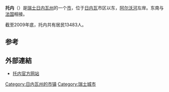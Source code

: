 {{瑞士市镇信息框
 | 市镇名称		= 托内
 | 原文名称             = Thônex
 | 图片 = 
 | 纹章 = Thonex-coat of arms.svg
 | 语言                   = [[法语|法语]]
 | 所属州               = 日内瓦州
 | 所属区               = 无
 | lat_d=46|lat_m=11|lat_NS=N|long_d=6|long_m=11|long_EW=E
 | 邮政编码		= 1226
 | 市镇代码        	= 6640
 | 面积                 = 3.82
 | 平均海拔        =  431
 | 人口               = 13483<small>（2009年12月资料）</small>
 | 主页  		= www.thonex.ch/
 | 市镇长           = 帕斯卡·厄林格（Pascal <br>Uehlinger）<ref>{{fr}}[http://www.thonex.ch/vie-politique-de-thonex/conseil-administratif/composition/ Conseil administratif de Thônex] Ville de Thônex</ref>
 | 相邻市镇             = [[昂比伊|昂比伊]]（[[法国|法]]）、[[谢讷布日里|谢讷布日里]]、<br>[[谢讷堡|谢讷堡]]、[[舒莱|舒莱]]、[[盖里亚|盖里亚]]（[[法国|法]]）、<br>[[皮普兰日|皮普兰日]]、[[旺德夫尔|旺德夫尔]]、[[韦里耶|韦里耶]]
 | 友好城市             = 
 | 地图文件 = Karte Gemeinde Thônex 2007.png
|}}
'''托内'''（{{lang-fr|Thônex}}）是[[瑞士|瑞士]][[日内瓦州|日内瓦州]]的一个[[瑞士城市列表|市]]，位于[[日内瓦|日内瓦]]市区以东，[[阿尔沃河|阿尔沃河]]左岸。东南与[[法国|法国]]相接。

截至2009年底，托内共有居民13483人。

==参考==
{{reflist}}

==外部連結==
*{{fr}}[https://web.archive.org/web/20190714205318/https://www.thonex.ch/ 托内官方网站]

{{日内瓦州行政区划}}
{{Authority control}}
{{DEFAULTSORT:Thônex}}
[[Category:日内瓦州的市镇|Category:日内瓦州的市镇]]
[[Category:瑞士城市|Category:瑞士城市]]